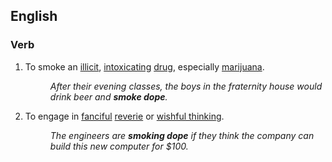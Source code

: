 ==English==

===Verb===
{{en-verb|smokes dope|smoking dope|smoked dope}}

# To smoke an [[illicit]], [[intoxicating]] [[drug]], especially [[marijuana]].
#: ''After their evening classes, the boys in the fraternity house would drink beer and '''smoke dope'''.''
# {{lb|en|figuratively}} To engage in [[fanciful]] [[reverie]] or [[wishful thinking]].
#: ''The engineers are '''smoking dope''' if they think the company can build this new computer for $100.''